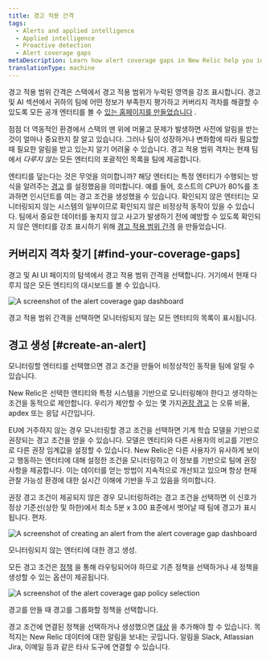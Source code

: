 ```yaml
---
title: 경고 적용 간격
tags:
  - Alerts and applied intelligence
  - Applied intelligence
  - Proactive detection
  - Alert coverage gaps
metaDescription: Learn how alert coverage gaps in New Relic help you identify gaps in your alert system.
translationType: machine
---
```





경고 적용 범위 간격은 스택에서 경고 적용 범위가 누락된 영역을 강조 표시합니다. 경고 및 AI 섹션에서 귀하의 팀에 어떤 정보가 부족한지 평가하고 커버리지 격차를 해결할 수 있도록 모든 공개 엔터티를 볼 수 [있는 홈페이지를 만들었습니다](https://one.newrelic.com/nrai/detection-gaps/home) .

점점 더 역동적인 환경에서 스택의 맨 위에 머물고 문제가 발생하면 사전에 알림을 받는 것이 얼마나 중요한지 잘 알고 있습니다. 그러나 팀이 성장하거나 변화함에 따라 필요할 때 필요한 알림을 받고 있는지 알기 어려울 수 있습니다. 경고 적용 범위 격차는 현재 팀에서 _다루지 않는_ 모든 엔터티의 포괄적인 목록을 팀에 제공합니다.

엔티티를 덮는다는 것은 무엇을 의미합니까? 해당 엔터티는 특정 엔터티가 수행되는 방식을 알려주는 [경고](/docs/alerts-applied-intelligence/applied-intelligence/incident-intelligence/basic-alerting-concepts/) 를 설정했음을 의미합니다. 예를 들어, 호스트의 CPU가 80%를 초과하면 인시던트를 여는 경고 조건을 생성했을 수 있습니다. 확인되지 않은 엔터티는 모니터링되지 않는 시스템의 일부이므로 확인되지 않은 비정상적 동작이 있을 수 있습니다. 팀에서 중요한 데이터를 놓치지 않고 사고가 발생하기 전에 예방할 수 있도록 확인되지 않은 엔터티를 강조 표시하기 위해 [경고 적용 범위 간격](https://one.newrelic.com/nrai/detection-gaps/home) 을 만들었습니다.

## 커버리지 격차 찾기 [#find-your-coverage-gaps]

경고 및 AI UI 페이지의 탐색에서 경고 적용 범위 간격을 선택합니다. 거기에서 현재 다루지 않은 모든 엔티티의 대시보드를 볼 수 있습니다.

<img
  title="Alert coverage gap dashboard."
  alt="A screenshot of the alert coverage gap dashboard"
  src={alertcoveragegaps}
/>

<figcaption>
  경고 적용 범위 간격을 선택하면 모니터링되지 않는 모든 엔터티의 목록이 표시됩니다.
</figcaption>

## 경고 생성 [#create-an-alert]

모니터링할 엔터티를 선택했으면 경고 조건을 만들어 비정상적인 동작을 팀에 알릴 수 있습니다.

New Relic은 선택한 엔티티와 특정 시스템을 기반으로 모니터링해야 한다고 생각하는 조건을 동적으로 제안합니다. 우리가 제안할 수 있는 몇 가지[권장 경고](/docs/alerts-applied-intelligence/new-relic-alerts/get-started/condition-recommendations/) 는 오류 비율, apdex 또는 응답 시간입니다.

EU에 거주하지 않는 경우 모니터링할 경고 조건을 선택하면 기계 학습 모델을 기반으로 권장되는 경고 조건을 얻을 수 있습니다. 모델은 엔티티와 다른 사용자의 비교를 기반으로 다른 권장 임계값을 설정할 수 있습니다. New Relic은 다른 사용자가 유사하게 보이고 행동하는 엔터티에 대해 설정한 조건을 모니터링하고 이 정보를 기반으로 팀에 권장 사항을 제공합니다. 이는 데이터를 얻는 방법이 지속적으로 개선되고 있으며 항상 현재 관찰 가능성 환경에 대한 실시간 이해에 기반을 두고 있음을 의미합니다.

권장 경고 조건이 제공되지 않은 경우 모니터링하려는 경고 조건을 선택하면 이 신호가 정상 기준선(상한 및 하한)에서 최소 5분 x 3.00 표준에서 벗어날 때 팀에 경고가 표시됩니다. 편차.

<img
  title="Create an alert."
  alt="A screenshot of creating an alert from the alert coverage gap dashboard"
  src={addanalert}
/>

<figcaption>
  모니터링되지 않는 엔터티에 대한 경고 생성.
</figcaption>

모든 경고 조건은 [정책](/docs/alerts-applied-intelligence/new-relic-alerts/learn-alerts/rules-limits-alerts) 을 통해 라우팅되어야 하므로 기존 정책을 선택하거나 새 정책을 생성할 수 있는 옵션이 제공됩니다.

<img
  title="Create a policy for alert coverage gaps."
  alt="A screenshot of the alert coverage gap policy selection"
  src={createapolicyalertcoveragegaps}
/>

<figcaption>
  경고를 만들 때 경고를 그룹화할 정책을 선택합니다.
</figcaption>

경고 조건에 연결된 정책을 선택하거나 생성했으면 [대상](https://docs.newrelic.com/docs/alerts-applied-intelligence/notifications/destinations) 을 추가해야 할 수 있습니다. 목적지는 New Relic 데이터에 대한 알림을 보내는 곳입니다. 알림을 Slack, Atlassian Jira, 이메일 등과 같은 타사 도구에 연결할 수 있습니다.